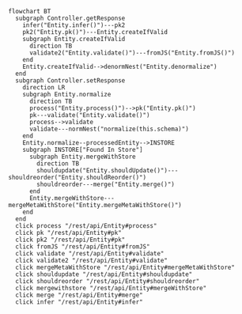 ```mermaid
flowchart BT
  subgraph Controller.getResponse
    infer("Entity.infer()")---pk2
    pk2("Entity.pk()")---Entity.createIfValid
    subgraph Entity.createIfValid
      direction TB
      validate2("Entity.validate()")---fromJS("Entity.fromJS()")
    end
    Entity.createIfValid-->denormNest("Entity.denormalize")
  end
  subgraph Controller.setResponse
    direction LR
    subgraph Entity.normalize
      direction TB
      process("Entity.process()")-->pk("Entity.pk()")
      pk---validate("Entity.validate()")
      process-->validate
      validate---normNest("normalize(this.schema)")
    end
    Entity.normalize--processedEntity-->INSTORE
    subgraph INSTORE["Found In Store"]
      subgraph Entity.mergeWithStore
        direction TB
        shouldupdate("Entity.shouldUpdate()")---shouldreorder("Entity.shouldReorder()")
        shouldreorder---merge("Entity.merge()")
      end
      Entity.mergeWithStore---mergeMetaWithStore("Entity.mergeMetaWithStore()")
    end
  end
  click process "/rest/api/Entity#process"
  click pk "/rest/api/Entity#pk"
  click pk2 "/rest/api/Entity#pk"
  click fromJS "/rest/api/Entity#fromJS"
  click validate "/rest/api/Entity#validate"
  click validate2 "/rest/api/Entity#validate"
  click mergeMetaWithStore "/rest/api/Entity#mergeMetaWithStore"
  click shouldupdate "/rest/api/Entity#shouldupdate"
  click shouldreorder "/rest/api/Entity#shouldreorder"
  click mergewithstore "/rest/api/Entity#mergeWithStore"
  click merge "/rest/api/Entity#merge"
  click infer "/rest/api/Entity#infer"
```
